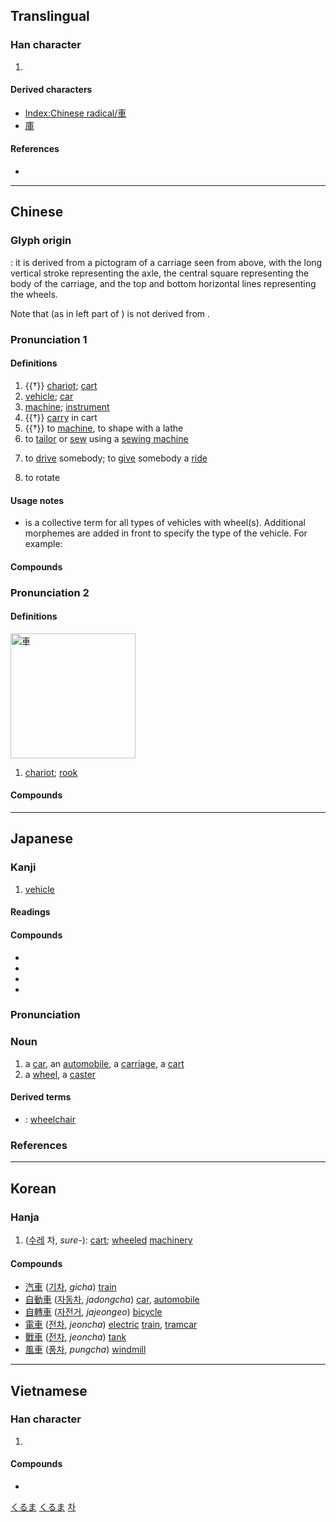 {{character info/new}}
{{character info/new|codepoint=0xF902}}
{{also|车|倝}}
==Translingual==
{{stroke order|type=animate}}

===Han character===
{{Han char|rn=159|rad=車|as=00|sn=7|four=50006|canj=JWJ|ids=⿻二申}}

# {{mul-kangxi radical-def}}

====Derived characters====
* [[Index:Chinese radical/車]]
* [[庫]]

====References====
* {{Han ref|kx=1239.010|dkj=38172|dj=1712.340|hdz=53511.010|uh=8ECA|ud=36554|bh=A8AE|bd=43182}}

----

==Chinese==
{{zh-forms|s=车}}

===Glyph origin===
{{Han etyl}}
{{liushu|i}}: it is derived from a pictogram of a carriage seen from above, with the long vertical stroke representing the axle, the central square representing the body of the carriage, and the top and bottom horizontal lines representing the wheels.

Note that {{och-l|倝}} (as in left part of {{och-l|朝}}) is not derived from {{lang|zh|車}}.

===Pronunciation 1===
{{zh-pron
|m=chē,er=y
|m-s=ce1
|c=ce1
|c-t=cie1
|h=pfs=chhâ
|md=chiă
|mn=chhia
|w=1tsho
|mc=2
|oc=1
|ma=y
|cat=n,v
}}

====Definitions====
{{zh-hanzi}}

# {{†}} [[chariot]]; [[cart]]
# [[vehicle]]; [[car]] {{zh-mw|輛|部|台|c:架|mn:頂}}
# [[machine]]; [[instrument]] {{zh-mw|部}}
# {{†}} [[carry]] in cart
# {{†}} to [[machine]], to shape with a lathe
# to [[tailor]] or [[sew]] using a [[sewing machine]]
#: {{zh-x|車衫|to sew clothes with a sewing machine|C}}
# {{lb|zh|Cantonese}} to [[drive]] somebody; to [[give]] somebody a [[ride]]
#: {{zh-x|你 可 唔 可以 車 我 去 地鐵 站 呀？|Can you '''drive''' me to the MTR station?|C}}
# {{lb|zh|Sichuanese}} to rotate

====Usage notes====
* {{zh-l|車}} is a collective term for all types of vehicles with wheel(s). Additional morphemes are added in front to specify the type of the vehicle. For example:
*: {{zh-x|汽車|car}}
*: {{zh-x|火車|train}}
*: {{zh-x|自行車|bicycle}}
*: {{zh-x|嬰兒車|pram}}

====Compounds====
{{zh-der|車把|車把勢|車幫|車廠|車場|車床|車次|車刀|車到山前必有路|車道|車道溝|車燈|車隊|車份兒|車夫|車工|車公里|車鉤|車軲轆|車軲轆話|車軲轆會|車禍|車技|車駕|車間|車間文學|車庫|車筐|車況|車老闆|車輛|車裂|車鈴|車流|車輪|車輪戰|車馬費|車門|車棚|車篷|車皮|車票|車前|車前子|車錢|車圈|車身|車手|車水馬龍|車速|車胎|車條|車頭|車瓦|車位|車廂|車箱|車削|車轅|車載鬥量|車閘|車站|車照|車轍|車軸|車主|車資|車子|車組|出租車|滑板車|滑行車|火車|機車|開車|摩托自行車|汽車|自行車|屬車|公車站|停車費|僱車|三輪車|平車|停車|囚車|大客車|座車|慢車|嬰兒車|兵車行|乘車|寢車|巢車|國民車|剎車|小車|快車道|停車位|大車|慢車道|七香車|叉車|列車|下車|吊車|公車票|小客車|快車|同車|出車|中古車|倒車|區間車|弄車鼓|廣柳車|候車室|幽靈車|平板車|平快車|冷藏車|垃圾車|便車|停車場|履帶車|娃娃車|吉普車|小車子|小貨車|專車|交通車|列車員|列車長|宣傳車|客車|下澤車|學步車|塌車|包車|套車|套半車|太平車|大車拼|大板車|大篷車|大貨車|夜車|塞車|坦克車|坐車|國產車|叫車|協力車|墮車|吊車尾|加班車|單車|卡車|悶子車|冷氣車|公車處|候車|推車|擱車|河車|戰車|敞車|撞車|排子車|灑水車|拖吊車|掛車|水車前|打車子|指南車|晚車|望樓車|敞篷車|棚車|瓦斯車|救火車|碰碰車|油碧車|潘車|煞車|搭便車|板兒車|拉車|消防車|泊車|手車|機關車|搖車|油壁車|房車|拖車|泡沫車|暈車|矢車菊|禮車|直達車|火車站|氣墊車|砂石車|板車|獸力車|概念車|發石車|押車|火車頭|炮車|發車|登車|曳引車|柴車|油罐車|甩車|東洋車|普通車|旃車|班車|獨輪車|拼裝車|煤水車|牛車|扇車|營業車|救護車|烏賊車|滑車|洋車|火燒車|水車|海盤車|末班車|教練車|油車|摩托車|江州車|搭車|手推車|氈車|殯車|抬車|氣煞車|斗車|旋車盤|旅行車|新娘車|放車|攔車|推橫車|車道線|輶車|篷車|鐵牛車|錯車|車書|車掌|車種|車陣|電動車|車大炮|花車|開夜車|車腳錢|蒲車|輲車|開快車|飛車|車喝|車房|絞車|車蓋|車鼓弄|雷車|車徒|車水|車輪菜|調車場|跨子車|車僮|臺車道|趕車|老爺車|車百合|纜車|車容|遣車|驛馬車|警車|雙套車|車牌|臥車|試車|糧車|舟車|軘車|車篷子|紫河車|車鼓陣|豹尾車|車腳夫|繅車|轎車|騎車|蒲笨車|越野車|電纜車|車尾|苦車|素車|裝甲車|羊車|鏟雪車|車軸草|紡車|遊覽車|管車|行車|自用車|龍骨車|臺車|首車|車輪會|車行|車架|罐車|金龜車|黑牌車|黃屋車|麵包車|轉車|靈車|龍尾車|鸞車|軒車|踏車|筒車|電聯車|魂車|鬼車|香車|贓車|車葉草|車輦|雲車|車攻|驅車|麴車|趕車的|駕車|輿車|馬車|鐵甲車|騾車|車舝|車體|餐車|輜車|車程|飛快車|車式|風車|通車|過山車|領魂車|跑車|賽車|車輿|軺車|翻車|電車|霹靂車|露車|車豁子|電視車|黃包車|鹽車|雲梯車|雪車|車軌|隨車雨|陷車|車墊子|覆車|車服|開倒車|聯結車|車廠子|鋒車|車簸箕|鈿車|飆車|野雞車|車輻|車斗|車塵|自由車|迴車|車客|腳踏車|車鄰|車馬|車長|車轂|車輔|車費|車號|車把式|車帷|車圍|車仗|跟車|超車|車宮|貨車|計程車|豪華車|耬車|轀車|車桑仔|軥車|膠皮車|車螯|蹦蹦車}}

===Pronunciation 2===
{{zh-pron
|m=jū
|m-s=ju1
|c=geoi1
|h=pfs=kî
|md=gṳ̆
|mn=tp,xm:ku/qz:kir/kh,zz:ki
|mc=1
|oc=2
|w=1jy
|cat=n
}}

====Definitions====
[[Image:Xiangqi Chariot.png|200px|thumb|right|車]]
{{zh-hanzi}}

# {{lb|zh|Chinese chess}} [[w:Chinese_chess#Chariot.2FRook|chariot]]; [[rook]]

====Compounds====
{{zh-der|fold=1|前車可鑒|傳車|五車|學富五車|徒步當車|余車|前車之鑑|峻阪鹽車|惠施五車|怒臂當車|安步當車|博覽五車|巾車|前車之鑒|宮車晏駕|倅車|副車|公車|攀車拒輪|杯蛇鬼車|書富五車|棄車保帥|犢車|攀車臥轍|無將大車|旌車|禽困覆車|樓車|熟路輕車|懸車告老|書讀五車|懸車致仕|懸車之年|杯水車薪|檻車|檀車|輕車簡從|貳車|車人|輕車|衣車|象車|車裂|閉門造車|緩步代車|車駕|鹿車|輔車脣齒|鹿車共挽|輕車熟路|蜃車|長車|車殆馬煩|輕車介士|輔車相依|車騎|車笠之盟|車士|車右|革車}}

{{zh-cat|Beginning}}

----

==Japanese==

===Kanji===
{{ja-kanji|grade=1|rs=車00}}

# [[vehicle]]

====Readings====
{{ja-readings
|goon=[[しゃ]] (sha), [[こ]] (ko) {{qualifier|non-[[w:Jōyō kanji|Jōyō]] reading}}
|kanon=[[しゃ]] (sha), [[きょ]] (kyo) {{qualifier|non-[[w:Jōyō kanji|Jōyō]] reading}}
|kun=[[くるま]] (kuruma)}}

====Compounds====
{{der-top|Compounds}}
* {{ja-r|車輪|しゃりん}}
* {{ja-r|新車|しんしゃ}}
* {{ja-r|自転車|じてんしゃ}}
* {{ja-r|電車|でんしゃ}}
{{der-bottom}}

{{ja-kanjitab|くるま|yomi=k}}

===Pronunciation===
{{ja-pron|yomi=k|くるま|acc=0|acc_ref=DJR,NHK}}

===Noun===
{{ja-noun|count=台|くるま}}

# a [[car]], an [[automobile]], a [[carriage]], a [[cart]]
# a [[wheel]], a [[caster]]

====Derived terms====
{{der-top}}
* {{ja-r|車椅子|くるまいす}}: [[wheelchair]]
{{der-bottom}}

===References===
<references/>

[[Category:Japanese basic words|くるま]]
[[Category:ja:Machines|くるま]]

----

==Korean==

===Hanja===
{{ko-hanja|hangeul=[[차]], [[거]]|eumhun=수레|rv=cha, geo|mr=ch'a, kŏ|y=cha, ke}}

# ([[수레]] 차, ''sure-''): [[cart]]; [[wheel]]ed [[machinery]]

====Compounds====
* [[汽車]] ([[기차]], ''gicha'') [[train]]
* [[自動車]] ([[자동차]], ''jadongcha'') [[car]], [[automobile]]
* [[自轉車]] ([[자전거]], ''jajeongeo'') [[bicycle]]
* [[電車]] ([[전차]], ''jeoncha'') [[electric]] [[train]], [[tramcar]]
* [[戰車]] ([[전차]], ''jeoncha'') [[tank]]
* [[風車]] ([[풍차]], ''pungcha'') [[windmill]]

[[Category:Hanja readings|차]]

----

==Vietnamese==

===Han character===
{{vi-hantu|[[xa]], [[xe]], [[xơ]], [[se]], [[xế]], [[nhơn]]}}

# {{defn|lang=vi|sort=車00}}

====Compounds====
* {{l|vi|車踏|tr=xe đạp}}

[[Category:CJKV radicals| ]]